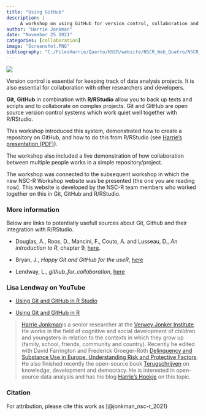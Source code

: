 ```yaml
---
title: "Using GitHub"
description: |
     A workshop on using GitHub for version control, collaboration and code sharing.
author: "Harrie Jonkman"
date: "November 25 2021"
categories: [collaboration]
image: "Screenshot.PNG"
bibliography: "C:/FilesHarrie/Quarto/NSCR/website/NSCR_Web_Quatro/NSCR_Blog_Quarto/references/references.bib"
---
```


![](Screenshot.PNG)

Version control is essential for keeping track of data analysis projects. It is also essential for collaboration with other researchers and developers.

**Git**, **GitHub** in combination with **R/RStudio** allow you to back up texts and scripts and to collaborate on complex projects. Git and GitHub are open source version control systems which work quiet well together with R/RStudio.

This workshop introduced this system, demonstrated how to create a repository on GitHub, and how to do this from R/RStudio (see [Harrie's presentation (PDF)](VersioncontrolGit.pdf)).

The workshop also included a live demonstration of how collaboration between multiple people works in a simple repository/project.

The workshop was connected to the subsequent workshop in which the new NSC-R Workshop website was be presented (the one you are reading now). This website is developed by the NSC-R team members who worked together on this in Git, GitHub and R/RStudio.

### More information

Below are links to potentially usefull sources about Git, Github and their integration with R/RStudio.

-   Douglas, A., Roos, D., Mancini, F., Couto, A. and Lusseau, D., *An introduction to R*, chapter 9, [here](https://intro2r.com/github_r.html).

-   Bryan, J., *Happy Git and GitHub for the useR*, [here](https://happygitwithr.com/)

-   Lendway, L., *github_for_collaboration*, [here](https://github.com/llendway/github_for_collaboration)

### Lisa Lendway on YouTube

-   [Using Git and GitHub in R Studio](https://www.youtube.com/watch?v=QLFc9gw_Hfs)

-   [Using Git and GitHub in R](https://www.youtube.com/watch?v=megZYkCLMA4)

> [Harrie Jonkman](https://www.harriejonkman.nl)is a senior researcher at the [Verwey Jonker Institute](https://www.verwey-jonker.nl/). He works in the field of cognitive and social development of children and youngsters in relation to the contexts in which they grow up (family, school, friends, community and country). Recently he edited with David Farrington and Frederick Groeger-Roth [Delinquency and Substance Use in Europe. Understanding Risk and Protective Factors](https://link.springer.com/book/10.1007/978-3-030-58442-9). He also finished recently the open-source book [Terugschrijven](http://www.harriejonkman.nl/wp-content/uploads/2021/05/Terugschrijven_def.pdf) on knowledge, development and democracy. He is interested in open-source data analysis and has his blog [Harrie's Hoekje](http://www.harriejonkman.nl/HarriesHoekje/) on this topic.

### Citation

For attribution, please cite this work as [@jonkman_nsc-r_2021}
